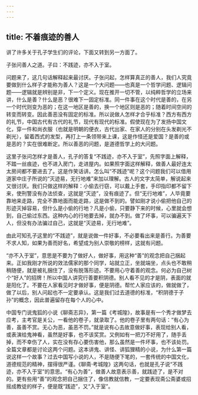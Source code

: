 ```yaml
---
---
---
```

title: 不着痕迹的善人
---




讲了许多关于孔子学生们的评论，下面又转到另一方面了。

子张问善人之道。子曰：不践迹，亦不入于室。

问题来了，这几句话解释起来最讨厌。子张问起，怎样算真正的善人，我们人究竟要做到什么样子才能称为善人？这是一个大问题——也真是一个哲学问题、逻辑问题——逻辑就是辨别是非，下一个定义。现在推开一切不管，以纯粹哲学的立场来讲，什么是善？什么是恶？很难下一固定标准。同一件事在这个时代是善的，在另一个时代则变为恶的；在这一地区是善的，换一个地区则是恶的；随着时间空间的转变而转变。因此善恶没有固定的标准。所以说做人怎样才合乎标准？西方有西方的礼节，中国古代有古代的礼节，现代有现代的标准。假使现在为了发扬中国文化，穿一件和尚衣服（也就是明朝的便衣，古代出家、在家人的分别在头发剃光不剃光），留着西式的发型，再打上一条领带来上课，这是作怪还是爱国？是善的或是恶的？实在很难断定。所以善恶的问题，是道德哲学上的大问题。

这里子张问怎样才是善人，孔子的答复“不践迹，亦不入于室”，先照字面上解释，不踏一丝痕迹，也不进入房门，走进屋内。如果照字面这样解释，做善人最好连太太房间都不要进去了。这是作笑话讲。怎么叫“不践迹”呢？这个问题我们可以借用道家中庄子所说的“灭迹易，无行地难”来加以理解。古人的文字太简单，解说起来又很讨厌。我们只做这样的解释：小偷去行窃，可以戴上手套，手印指印都不留下来，使刑警没有办法侦查，这就是“灭迹”，没有痕迹了。但“无行地难”，人毕竟要靠地来走路，完全不靠地面而能走路，这是做不到的。譬如刚才说小偷把他自己的形迹灭掉容易，但什么是小偷的行地？凡是小偷，只要静下来的时候，心里就会想到，自己偷过东西。这种内心的行地要去掉，就办不到。做了坏事，可以骗遍天下人，但没有办法骗过自己，这就是“灭迹易，无行地难”。

由此可知孔子这里的“不践迹”，就是说做一件好事，不必要看出来是善行。为善要不求人知，如果为善而好名，希望成为别人崇敬的榜样，这就有问题。

“亦不入于室”，意思是不要为了做好人，做好事，用这种“善”的观念把自己捆起来。正如我刚才所说的效法儒家的那个同学，站就立正，坐就端坐，点头也不敢稍稍随便，就是被礼捆住了，没有脱落形迹。不要用心守着善的观念。何必为自己树个“好人”的招牌！所以中国人讲究行善要积阴德。别人看不见的才是阴，表面的就是阳化了。不要在人家看见时才做好事，便是阴德。帮忙人家应该的，做就做了，做了以后，别人问起也不一定要承认。这是我们过去道德的标准，“积阴德于子孙”的概念，因此普遍留存在每个人的心中。

中国专门说鬼狐的小说《聊斋志异》，第一篇《考城隍》，故事是有一个秀才做梦去应考，主考官是关公，一看他的卷子，就录取了。他的卷子里有两句话：“有心为善，虽善不赏。无心为恶，虽恶不罚。”就是说有心去故意做好事，表现给别人看，或表演给鬼神看，虽然是好事，也不该奖赏。又例如有一把刀不好用了，随手丢掉，而不幸伤了人，实在没有存心要伤害他，那么虽然是一件坏事，也不该处罚。全篇文章都是讨论这两个问题。这本讲鬼、讲怪、讲狐狸精的小说，为什么第一篇说这样一个故事？过去中国写小说的人，不是随便下笔的，一套传统的中国文化，道德规范的精神，摆得很严谨。《聊斋·考城隍》这两句话，也就是孔子说“不践迹，亦不入于室”的意思。“有心为善”，做善人故意表示善，就践迹了，是不对的。更有些用“善”的观念把自己捆住了，像信教就信教，一定要表现斋公斋婆或招摇成教徒的样子，便是既“践迹”，又“入于室”。